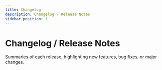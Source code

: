 ```yaml
---
title: Changelog 
description: Changelog / Release Notes
sidebar_position: 1
---
```


# Changelog / Release Notes

Summaries of each release, highlighting new features, bug fixes, or major changes.